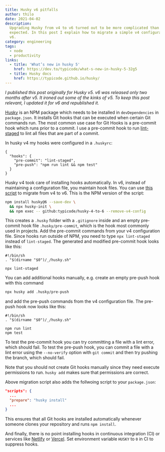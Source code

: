 ```yaml
---
title: Husky v6 pitfalls
author: thilo
date: 2021-04-02
description:
  Upgrading Husky from v4 to v6 turned out to be more complicated than I
  expected. In this post I explain how to migrate a simple v4 configuration to
  v6.
category: engineering
tags:
  - node
  - productivity
links:
  - title: 'What’s new in husky 5'
    href: https://dev.to/typicode/what-s-new-in-husky-5-32g5
  - title: Husky docs
    href: https://typicode.github.io/husky/
---
```


_I published this post originally for Husky v5. v6 was released only two months
after v5. It ironed out some of the kinks of v5. To keep this post relevant, I
updated it for v6 and republished it._

[Husky](https://github.com/typicode/husky) is an NPM package which needs to be
installed in `devDependencies` in `package.json`. It installs Git hooks that can
be executed when certain Git commands run. The most common use case for Git
Hooks is a pre-commit hook which runs prior to a commit. I use a pre-commit hook
to run [lint-staged](https://github.com/okonet/lint-staged) to lint all files
that are part of a commit.

In husky v4 my hooks were configured in a `.huskyrc`:

```json:.huskyrc
{
  "hooks": {
    "pre-commit": "lint-staged",
    "pre-push": "npm run lint && npm test"
  }
}
```

Husky v4 took care of installing hooks automatically. In v6, instead of
maintaining a configuration file, you maintain hook files. You can use
[this script](https://github.com/typicode/husky-4-to-6) to migrate from v4 to
v6. This is the NPM version of the script:

```bash
npm install husky@6 --save-dev \
  && npx husky-init \
  && npm exec -- github:typicode/husky-4-to-6 --remove-v4-config
```

This creates a `.husky` folder with a `.gitignore` inside and an empty
pre-commit hook file `.husky/pre-commit`, which is the hook most commonly used
in projects. Add the pre-commit commands from your v4 configuration file. Since
hooks run outside of NPM, you need to type `npx lint-staged` instead of
`lint-staged`. The generated and modified pre-commit hook looks like this:

```bash:.husky/pre-commit
#!/bin/sh
. "$(dirname "$0")/_/husky.sh"

npx lint-staged
```

You can add additional hooks manually, e.g. create an empty pre-push hook with
this command

```bash
npx husky add .husky/pre-push
```

and add the pre-push commands from the v4 configuration file. The pre-push hook
now looks like this:

```bash:.husky/pre-push
#!/bin/sh
. "$(dirname "$0")/_/husky.sh"

npm run lint
npm test
```

To test the pre-commit hook you can try committing a file with a lint error,
which should fail. To test the pre-push hook, you can commit a file with a lint
error using the `--no-verify` option with `git commit` and then try pushing the
branch, which should fail.

Note that you should not create Git hooks manually since they need execute
permissions to run. `husky add` makes sure that permissions are correct.

Above migration script also adds the follwoing script to your `package.json`:

```json:package.json
"scripts": {
  ...
  "prepare": "husky install"
  ...
}
```

This ensures that all Git hooks are installed automatically whenever someone
clones your repository and runs `npm install`.

And finally, there is no point installing hooks in continuous integration (CI)
or services like [Netlify](https://www.netlify.com/) or
[Vercel](https://vercel.com/). Set environment variable `HUSKY` to `0` in CI to
suppress hooks.
